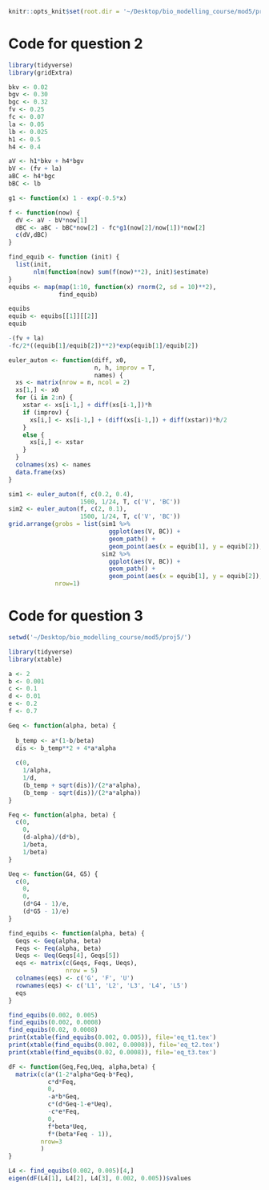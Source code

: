 ```r
knitr::opts_knit$set(root.dir = '~/Desktop/bio_modelling_course/mod5/proj5/')
```

# Code for question 2

```r
library(tidyverse)
library(gridExtra)

bkv <- 0.02
bgv <- 0.30
bgc <- 0.32
fv <- 0.25
fc <- 0.07
la <- 0.05
lb <- 0.025
h1 <- 0.5
h4 <- 0.4

aV <- h1*bkv + h4*bgv
bV <- (fv + la)
aBC <- h4*bgc
bBC <- lb

g1 <- function(x) 1 - exp(-0.5*x)

f <- function(now) {
  dV <- aV - bV*now[1]
  dBC <- aBC - bBC*now[2] - fc*g1(now[2]/now[1])*now[2]
  c(dV,dBC)
}

find_equib <- function (init) {
  list(init, 
       nlm(function(now) sum(f(now)**2), init)$estimate)
}
equibs <- map(map(1:10, function(x) rnorm(2, sd = 10)**2),
              find_equib)

equibs
equib <- equibs[[1]][[2]]
equib

-(fv + la)
-fc/2*((equib[1]/equib[2])**2)*exp(equib[1]/equib[2])

euler_auton <- function(diff, x0,
                        n, h, improv = T,
                        names) {
  xs <- matrix(nrow = n, ncol = 2)
  xs[1,] <- x0
  for (i in 2:n) {
    xstar <- xs[i-1,] + diff(xs[i-1,])*h
    if (improv) {
      xs[i,] <- xs[i-1,] + (diff(xs[i-1,]) + diff(xstar))*h/2
    }
    else {   
      xs[i,] <- xstar
    }
  }
  colnames(xs) <- names
  data.frame(xs)
}

sim1 <- euler_auton(f, c(0.2, 0.4), 
                    1500, 1/24, T, c('V', 'BC'))
sim2 <- euler_auton(f, c(2, 0.1), 
                    1500, 1/24, T, c('V', 'BC'))
grid.arrange(grobs = list(sim1 %>% 
                            ggplot(aes(V, BC)) + 
                            geom_path() +
                            geom_point(aes(x = equib[1], y = equib[2]), color='green', size=3),
                          sim2 %>% 
                            ggplot(aes(V, BC)) + 
                            geom_path() +
                            geom_point(aes(x = equib[1], y = equib[2]), color='green', size=3)),
             nrow=1)
```

# Code for question 3

```r
setwd('~/Desktop/bio_modelling_course/mod5/proj5/')

library(tidyverse)
library(xtable)

a <- 2
b <- 0.001
c <- 0.1
d <- 0.01
e <- 0.2
f <- 0.7

Geq <- function(alpha, beta) {
  
  b_temp <- a*(1-b/beta)
  dis <- b_temp**2 + 4*a*alpha
  
  c(0, 
    1/alpha, 
    1/d,
    (b_temp + sqrt(dis))/(2*a*alpha),
    (b_temp - sqrt(dis))/(2*a*alpha))
}

Feq <- function(alpha, beta) {
  c(0, 
    0, 
    (d-alpha)/(d*b),
    1/beta,
    1/beta)
}

Ueq <- function(G4, G5) {
  c(0,
    0,
    0,
    (d*G4 - 1)/e,
    (d*G5 - 1)/e)
}

find_equibs <- function(alpha, beta) {
  Geqs <- Geq(alpha, beta)
  Feqs <- Feq(alpha, beta)
  Ueqs <- Ueq(Geqs[4], Geqs[5])
  eqs <- matrix(c(Geqs, Feqs, Ueqs),
                nrow = 5)
  colnames(eqs) <- c('G', 'F', 'U')
  rownames(eqs) <- c('L1', 'L2', 'L3', 'L4', 'L5')
  eqs
}

find_equibs(0.002, 0.005)
find_equibs(0.002, 0.0008)
find_equibs(0.02, 0.0008)
print(xtable(find_equibs(0.002, 0.005)), file='eq_t1.tex')
print(xtable(find_equibs(0.002, 0.0008)), file='eq_t2.tex')
print(xtable(find_equibs(0.02, 0.0008)), file='eq_t3.tex')

dF <- function(Geq,Feq,Ueq, alpha,beta) {
  matrix(c(a*(1-2*alpha*Geq-b*Feq),
           c*d*Feq,
           0,
           -a*b*Geq,
           c*(d*Geq-1-e*Ueq),
           -c*e*Feq,
           0,
           f*beta*Ueq,
           f*(beta*Feq - 1)),
         nrow=3
         )
}

L4 <- find_equibs(0.002, 0.005)[4,]
eigen(dF(L4[1], L4[2], L4[3], 0.002, 0.005))$values
```

